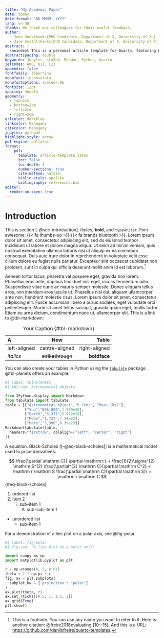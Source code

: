 ```yaml
---
title: "My Academic Paper"
date: today
date-format: "DD MMMM, YYYY"
lang: en-GB
thanks: We thank our colleagues for their useful feedback. 
author: 
  - John Doe\thanks{PhD Candidate, Department of X, University of Y.}
  - Jane Smith\thanks{PhD Candidate, Department of X, University of Y, \href{mailto:jsmith@university.ac.uk}{\texttt{jsmith@university.ac.uk}}, \url{https://jsmith.org}.}
abstract: |
  \noindent This is a personal article template for Quarto, featuring Libertine and Inconsolata fonts, British English, double-spaced text, and numbered sections. The colour scheme is personalised too: URLs are in dark blue, internal links are in mahogany, and the table of contents is in black. The template also includes pre-formatted entries for the abstract, keywords, and JEL classification codes. You will need to install Jupyter, Pandoc, Python, Quarto, and a \TeX{} system to compile the PDF. If you prefer not to download large \TeX{} binaries, I recommend installing the `TinyTeX` module for Quarto. I hope you find this template useful. Feel free to send me a message if you have any suggestions.
abstractspacing: double
keywords: Jupyter, \LaTeX, Pandoc, Python, Quarto
jelcodes: A00, B11, C22
appendix: false
fontfamily: libertine
monofont: inconsolata
monofontoptions: scaled=.95
fontsize: 12pt
spacing: double
geometry: 
  - top=2cm
  - bottom=2cm
  - left=2cm
  - right=2cm
urlcolor: darkblue
linkcolor: Mahogany
citecolor: Mahogany
jupyter: python3
highlight-style: arrow
pdf-engine: pdflatex
format: 
    pdf:
      template: article-template.latex
      toc: false
      toc-depth: 3
      number-sections: true
      cite-method: natbib
      biblio-style: apalike
      bibliography: references.bib
editor:
  render-on-save: true
---
```


\newpage

# Introduction {#sec-introduction}

This is section [-@sec-introduction]. *Italics*, **bold**, and `typewriter`. Font awesome: {{< fa thumbs-up >}} {{< fa brands bluetooth >}}. Lorem ipsum dolor sit amet, consectetur adipiscing elit, sed do eiusmod tempor incididunt ut labore et dolore magna aliqua. Ut enim ad minim veniam, quis nostrud exercitation ullamco laboris nisi ut aliquip ex ea commodo consequat. Duis aute irure dolor in reprehenderit in voluptate velit esse cillum dolore eu fugiat nulla pariatur. Excepteur sint occaecat cupidatat non proident, sunt in culpa qui officia deserunt mollit anim id est laborum.[^fn-citation]

[^fn-citation]: This is a footnote. You can use any name you want to refer to it. Here is another citation: @freire2018evaluating [10--15]. And this is a URL: <https://github.com/danilofreire/quarto-templates>.

Aenean tortor lacus, pharetra vel posuere eget, gravida non lorem. Phasellus eros ante, dapibus tincidunt nisl eget, iaculis fermentum odio. Suspendisse vitae nunc ac mauris semper molestie. Donec aliquam tellus eros, non interdum eros iaculis ut. Phasellus nisl dui, aliquam ullamcorper ante non, hendrerit molestie risus. Lorem ipsum dolor sit amet, consectetur adipiscing elit. Fusce accumsan libero a purus sodales, eget vulputate orci pellentesque. Morbi sit amet tellus suscipit, gravida quam eget, mollis tortor. Etiam eu urna dictum, condimentum nunc ut, ullamcorper elit. This is a link to @tbl-markdown:

| A            | New              | Table          |
|:-------------|:----------------:|---------------:|
|left-aligned  |centre-aligned    |right-aligned   |
|*italics*     |~~strikethrough~~ |**boldface**    |

Table: Your Caption {#tbl-markdown}

You can also create your tables in Python using the [`tabulate`](https://pypi.org/project/tabulate/) package. @tbl-planets offers an example:

```python

#| label: tbl-planets
#| tbl-cap: Astronomical objects

from IPython.display import Markdown
from tabulate import tabulate
table = [["Astronomical object","R (km)", "Mass (kg)"],
         ["Sun","696,000",1.989e30],
         ["Earth","6,371",5.972e24],
         ["Moon","1,737",7.34e22],
         ["Mars","3,390",6.39e23]]
Markdown(tabulate(table, 
  headers="firstrow", colalign=("left", "center", "right")
))
```

A \LaTeX \hspace{.01cm} equation. Black-Scholes ([-@eq-black-scholes]) is a mathematical model used to price derivatives:

$$
\frac{\partial \mathrm C}{ \partial \mathrm t } + \frac{1}{2}\sigma^{2} \mathrm S^{2}
\frac{\partial^{2} \mathrm C}{\partial \mathrm C^2}
  + \mathrm r \mathrm S \frac{\partial \mathrm C}{\partial \mathrm S}\ =
  \mathrm r \mathrm C 
$$ {#eq-black-scholes} 

1. ordered list
2. item 2
    i) sub-item 1
         A.  sub-sub-item 1

* unordered list
    * sub-item 1

For a demonstration of a line plot on a polar axis, see @fig-polar.

```python
#| label: fig-polar
#| fig-cap: "A line plot on a polar axis"

import numpy as np
import matplotlib.pyplot as plt

r = np.arange(0, 2, 0.01)
theta = 2 * np.pi * r
fig, ax = plt.subplots(
  subplot_kw = {'projection': 'polar'} 
)
ax.plot(theta, r)
ax.set_rticks([0.5, 1, 1.5, 2])
ax.grid(True)
plt.show()
```
